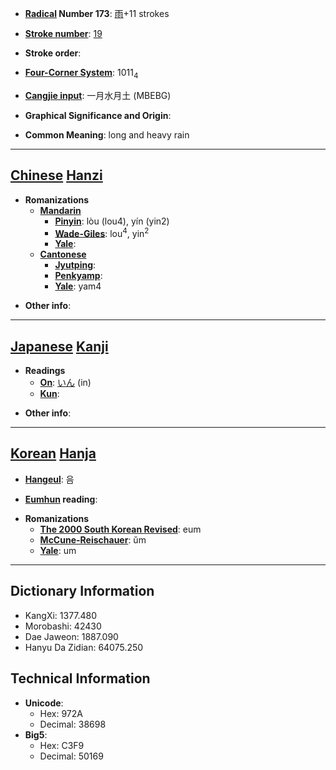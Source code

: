 * '''[[Wiktionary:Chinese radical index| Radical]] Number 173''': [[Wiktionary:Chinese radical index 雨|雨]]+11 strokes

* '''[[Wiktionary:Chinese total strokes index|Stroke number]]''': [[Wiktionary:Chinese total strokes index 19|19]]

* '''Stroke order''': 

* '''[[Wiktionary:Chinese four corner index|Four-Corner System]]''': 1011<sub>4</sub>

* '''[[Wiktionary:Chinese Cangjie index|Cangjie input]]''': 一月水月土 (MBEBG)

* '''Graphical Significance and Origin''': 

* '''Common Meaning''': long and heavy rain

----

== [[Chinese]] [[Hanzi]] ==

* '''Romanizations'''
** '''[[Mandarin]]'''
*** '''[[Pinyin]]''': lòu (lou4), yín (yin2)
*** '''[[Wade-Giles]]''': lou<sup>4</sup>, yin<sup>2</sup>
*** '''[[Yale]]''': 
** '''[[Cantonese]]'''
*** '''[[Jyutping]]''':
*** '''[[Penkyamp]]''': 
*** '''[[Yale]]''': yam4

* '''Other info''': 

----

== [[Japanese]] [[Kanji]] ==

* '''Readings'''
** '''[[On]]''': [[いん]] (in)
** '''[[Kun]]''': 

* '''Other info''':  

----

== [[Korean]] [[Hanja]] ==

* '''[[Hangeul]]''': 음

* '''[[Eumhun]] reading''': 

* '''Romanizations'''
** '''[[The 2000 South Korean Revised Romanization|The 2000 South Korean Revised]]''': eum
** '''[[McCune-Reischauer]]''': ŭm
** '''[[Yale]]''': um

----

== Dictionary Information ==

* KangXi: 1377.480
* Morobashi: 42430
* Dae Jaweon: 1887.090
* Hanyu Da Zidian: 64075.250

== Technical Information ==

* '''Unicode''':
** Hex: 972A
** Decimal: 38698
* '''Big5''':
** Hex: C3F9
** Decimal: 50169